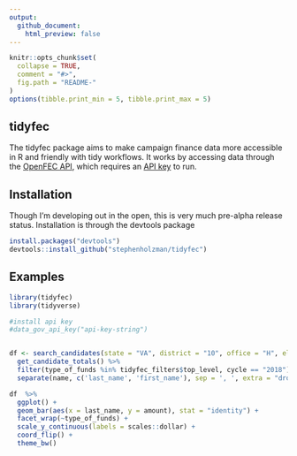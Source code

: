```yaml
---
output:
  github_document:
    html_preview: false
---
```


```r
knitr::opts_chunk$set(
  collapse = TRUE,
  comment = "#>",
  fig.path = "README-"
)
options(tibble.print_min = 5, tibble.print_max = 5)
```

## tidyfec

The tidyfec package aims to make campaign finance data more accessible in R and friendly with tidy workflows. It works by accessing data through the [OpenFEC API](https://api.open.fec.gov/developers/), which requires an [API key](https://api.data.gov/signup/) to run.

## Installation

Though I'm developing out in the open, this is very much pre-alpha release status. Installation is through the devtools package

```r
install.packages("devtools")
devtools::install_github("stephenholzman/tidyfec")
```

## Examples

```r
library(tidyfec)
library(tidyverse)

#install api key
#data_gov_api_key("api-key-string")


df <- search_candidates(state = "VA", district = "10", office = "H", election_year = "2018") %>%
  get_candidate_totals() %>%
  filter(type_of_funds %in% tidyfec_filters$top_level, cycle == "2018") %>%
  separate(name, c('last_name', 'first_name'), sep = ', ', extra = "drop", fill = "right")

df  %>%
  ggplot() +
  geom_bar(aes(x = last_name, y = amount), stat = "identity") +
  facet_wrap(~type_of_funds) +
  scale_y_continuous(labels = scales::dollar) +
  coord_flip() +
  theme_bw()

```
